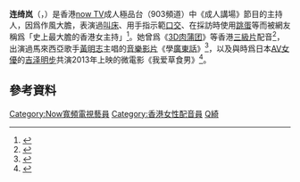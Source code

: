{{藝人
|姓名 = 連綺嵐
|類型 = 節目主持
|圖片 = Vienna Lin @ ASIA ADULT EXPO 2010.JPG
|圖片簡介 = 2010年[[亞洲成人博覽|亞洲成人博覽]]上的連綺嵐
|英文名 = Vienna Lin
|出生日期 = {{birth date and age|1983|4|16}}
|出生地點 = 
|居住地 = {{HKG}}
|}}

'''连绮岚'''（{{lang-en|Vienna Lin}}，{{bd|1983年|4月16日}}）是香港[[now_TV|now TV]]成人極品台（903頻道）中《成人講場》節目的主持人，因爲作風大膽，表演過[[叫床|叫床]]、用手指示範[[咂陽|口交]]、在採訪時使用[[跳蛋|跳蛋]]等而被網友稱爲「史上最大膽的香港女主持」<ref>{{cite web |title=港版賀志媛！性女連綺嵐下體裝跳蛋受訪　鼓勵女人口交 |url=https://star.ettoday.net/news/136603 |website=ETtoday星光雲 |date=2012-12-07 |accessdate=2020-08-25 |archive-date=2020-08-25 |archive-url=https://web.archive.org/web/20200825070149/https://star.ettoday.net/news/136603 |dead-url=no }}</ref>。她曾爲《[[3D肉蒲团|3D肉蒲团]]》等香港[[三級片|三級片]]配音<ref>{{cite web |title=女主播仿AV女优 尺度劲爆 |url=http://news.sina.com.cn/o/2011-01-05/145621763878.shtml |website=新浪新聞 |publisher=环球时报 |date=2011-01-05 |accessdate=2020-08-25 |archive-date=2020-08-25 |archive-url=https://web.archive.org/web/20200825070231/http://news.sina.com.cn/o/2011-01-05/145621763878.shtml |dead-url=no }}</ref>，出演過馬來西亞歌手[[黃明志|黃明志]]主唱的[[音樂影片|音樂影片]]《學[[广州话|廣東話]]》<ref>{{cite web |title=黃明志香港開唱 現場叫床達高潮 |url=https://ent.ltn.com.tw/news/paper/925709 |website=自由時報 |date=2015-10-22 |accessdate=2020-08-25 |archive-date=2020-08-25 |archive-url=https://web.archive.org/web/20200825070159/https://ent.ltn.com.tw/news/paper/925709 |dead-url=no }}</ref>，以及與時爲日本[[AV女優|AV女優]]的[[吉泽明步|吉泽明步]]共演2013年上映的微電影《我爱草食男》<ref>{{cite web |title=吉泽明步微电影进军内地 连绮岚有大胆床戏 |url=http://ent.sina.com.cn/m/c/r/2013-01-17/12273837922.shtml |website=新浪娱乐 |date=2013-01-17 |accessdate=2020-08-25 |archive-date=2020-08-25 |archive-url=https://web.archive.org/web/20200825070152/http://ent.sina.com.cn/m/c/r/2013-01-17/12273837922.shtml |dead-url=no }}</ref>。

== 參考資料 ==
{{reflist}}
{{HK-bio-stub}}

[[Category:Now寬頻電視藝員|Category:Now寬頻電視藝員]]
[[Category:香港女性配音員|Category:香港女性配音員]]
[[Category:連姓|Q綺]]